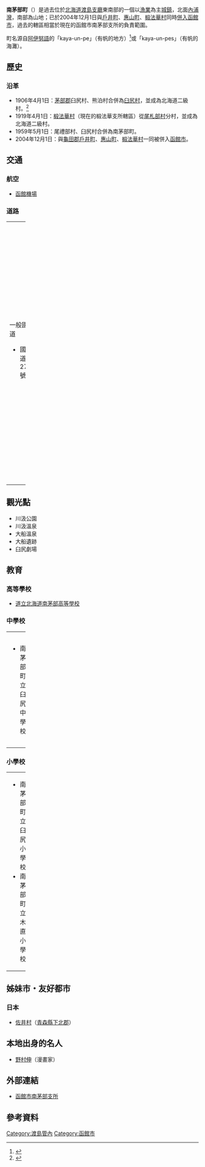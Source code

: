 {{日本町村 (廢除)
| 自治體名=南茅部
| 町村=町
| 町村章=
| 日文原名=南茅部町
| 平假名=みなみかやべちょう
| 羅馬字拼音=Minamikayabe-chō
| 都道府縣=北海道
| 廢除時間=2004年12月1日|
| 廢除理由=[[編入合併|編入合併]]|
| 廢除時處置=[[戶井町|戶井町]]、[[惠山町|惠山町]]、[[椴法華村|椴法華村]]、'''南茅部町''' → [[函館市|函館市]]
| 現在自治體=函館市
| 支廳=渡島支廳
| 郡=茅部郡
| 編號=01342-1
| 面積=158.42
| 邊界未定=
| 人口=7,278
| 統計時間=2004年11月30日
| 自治體=[[函館市|函館市]]、[[惠山町|惠山町]]、[[椴法華村|椴法華村]]、[[鹿部町|鹿部町]]
| 樹=[[風鈴杜鵑|風鈴杜鵑]]
| 花=[[北五葉松|北五葉松]]
| 鳥=[[白腹琉璃|白腹琉璃]]
| 其他象徵物=
| 其他象徵=
| 郵遞區號=041-1692
| 所在地=茅部郡南茅部町字川汲1520番地
| 電話號碼=1372-2-5111
| 外部連結=
| 經度=
| 緯度=
| 地圖=
| 註記=
}}
'''南茅部町'''（{{jpn|j=南茅部町|hg=みなみかやべちょう|rm=Minamikayabe chō|f=y}}）是過去位於[[北海道|北海道]][[渡島支廳|渡島支廳]]東南部的一個以[[漁業|漁業]]為主[[城鎮|城鎮]]，北面[[內浦灣|內浦灣]]，南部為山地；已於2004年12月1日與[[戶井町|戶井町]]、[[惠山町|惠山町]]、[[椴法華村|椴法華村]]同時[[市町村合併|併入]][[函館市|函館市]]，過去的轄區相當於現在的函館市南茅部支所的負責範圍。

町名源自[[阿伊努語|阿伊努語]]的「kaya-un-pe」（有帆的地方）<ref>{{Cite web|url=http://www.pref.hokkaido.lg.jp/ks/ass/grp/121130P.pdf|title=アイヌ語地名リスト|accessdate=2017-08-17|author=北海道庁|date=|publisher=北海道庁|archive-date=2016-05-27|archive-url=https://web.archive.org/web/20160527172651/http://www.pref.hokkaido.lg.jp/ks/ass/grp/121130P.pdf|dead-url=no}}</ref>或「kaya-un-pes」（有帆的海灘）。

==歷史==
===沿革===
* 1906年4月1日：[[茅部郡|茅部郡]]臼尻村、熊泊村合併為[[臼尻村|臼尻村]]，並成為北海道二級村。<ref>{{Cite web |url=http://homepage1.nifty.com/ishato/tiri/sityoson/01hokkai/01_hokkai11.htm#osima |title=市町村的變遷 - 北海道［道央・道南］ |publisher=ISSIE |accessdate=2008年3月17日 |language=ja |deadurl=yes |archiveurl=https://web.archive.org/web/20090930122953/http://homepage1.nifty.com/ishato/tiri/sityoson/01hokkai/01_hokkai11.htm#osima |archivedate=2009年9月30日 }}</ref>
* 1919年4月1日：[[椴法華村|椴法華村]]（現在的椴法華支所轄區）從[[尾札部村|尾札部村]]分村，並成為北海道二級村。
* 1959年5月1日：尾禮部村、臼尻村合併為南茅部町。
* 2004年12月1日：與[[龜田郡|龜田郡]][[戶井町|戶井町]]、[[惠山町|惠山町]]、[[椴法華村|椴法華村]]一同被併入[[函館市|函館市]]。

==交通==
===航空===
* [[函館機場|函館機場]]

===道路===

{| width="100%"
|-----
| valign="top" width="50%" |
;一般國道
* 國道278號
| valign="top" |
;[[主要地方道|主要地方道]]
* 北海道道83號函館南茅部線
;[[都道府縣道|道道]]
* 北海道道980號臼尻豐崎線
|}

==觀光點==
* 川汲公園
* 川汲溫泉
* 大船溫泉
* 大船遺跡
* 臼尻劇場

==教育==
===高等學校===
* [http://www.minamikayabe.hokkaido-c.ed.jp/ 道立北海道南茅部高等學校]{{Wayback|url=http://www.minamikayabe.hokkaido-c.ed.jp/ |date=20071009165200 }}

===中學校===

{| width="100%"
|-----
| valign="top" width="50%" |
* 南茅部町立臼尻中學校
| valign="top" width="50%" |
* 南茅部町立尾札部中學校
|}

===小學校===

{| width="100%"
|-----
| valign="top" width="33%" |
* 南茅部町立臼尻小學校
* 南茅部町立木直小學校
| valign="top" width="33%" |
* 南茅部町立大船小學校
| valign="top" width="33%" |
* 南茅部町立磨光小學校
|}

==姊妹市・友好都市==
===日本===
* [[佐井村|佐井村]]（[[青森縣|青森縣]][[下北郡|下北郡]]）

==本地出身的名人==
*[[野村伸|野村伸]]（漫畫家）

==外部連結==
* {{Ja icon}}[https://web.archive.org/web/20071224235911/http://www.city.hakodate.hokkaido.jp/minamikayabe/ 函館市南茅部支所]

==參考資料==
<div class="references-small">
<references />

{{渡島支廳}}

[[Category:渡島管內|Category:渡島管內]]
[[Category:函館市|Category:函館市]]